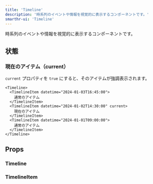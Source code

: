 ```yaml
---
title: 'Timeline'
description: '時系列のイベントや情報を視覚的に表示するコンポーネントです。'
smarthr-ui: 'Timeline'
---
```


時系列のイベントや情報を視覚的に表示するコンポーネントです。

<ComponentStory name="Timeline" />

## 状態

### 現在のアイテム（current）

`current` プロパティを `true` にすると、そのアイテムが強調表示されます。

```tsx editable
<Timeline>
  <TimelineItem datetime="2024-01-03T16:45:00">
    通常のアイテム
  </TimelineItem>
  <TimelineItem datetime="2024-01-02T14:30:00" current>
    現在のアイテム
  </TimelineItem>
  <TimelineItem datetime="2024-01-01T09:00:00">
    通常のアイテム
  </TimelineItem>
</Timeline>
```

## Props

### Timeline

<ComponentPropsTable name="Timeline" />

### TimelineItem

<ComponentPropsTable name="TimelineItem" />
